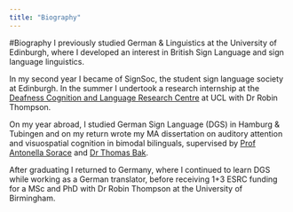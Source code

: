 ```yaml
---
title: "Biography"
---
```


#Biography
I previously studied German & Linguistics at the University of Edinburgh, where I developed an interest in British Sign Language and sign language linguistics. 

In my second year I became of SignSoc, the student sign language society at Edinburgh. In the summer I undertook a research internship at the [Deafness Cognition and Language Research Centre](http://www.ucl.ac.uk/dcal) at UCL with Dr Robin Thompson.

On my year abroad, I studied German Sign Language (DGS) in Hamburg & Tubingen and on my return wrote my MA dissertation on auditory attention and visuospatial cognition in bimodal bilinguals, supervised by [Prof Antonella Sorace](https://www.ed.ac.uk/profile/antonella-sorace) and [Dr Thomas Bak](https://www.ed.ac.uk/profile/thomas-bak).

After graduating I returned to Germany, where I continued to learn DGS while working as a German translator, before receiving 1+3 ESRC funding for a MSc and PhD with Dr Robin Thompson at the University of Birmingham.


